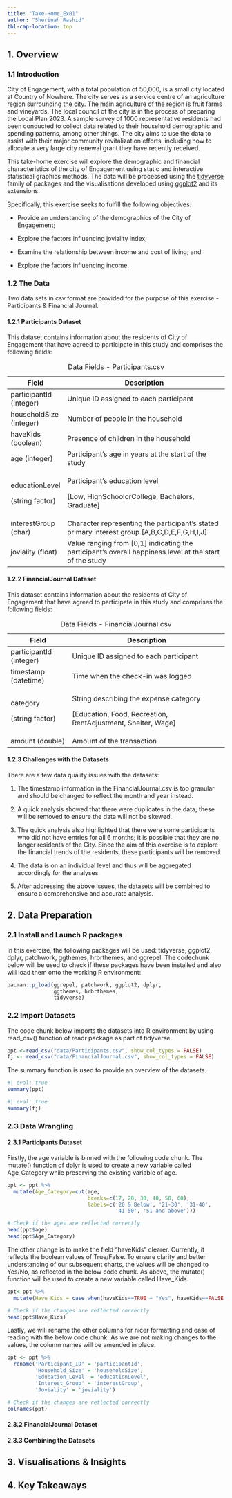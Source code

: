 ```yaml
---
title: "Take-Home_Ex01"
author: "Sherinah Rashid"
tbl-cap-location: top
---
```


## **1. Overview**

### **1.1 Introduction**

City of Engagement, with a total population of 50,000, is a small city located at Country of Nowhere. The city serves as a service centre of an agriculture region surrounding the city. The main agriculture of the region is fruit farms and vineyards. The local council of the city is in the process of preparing the Local Plan 2023. A sample survey of 1000 representative residents had been conducted to collect data related to their household demographic and spending patterns, among other things. The city aims to use the data to assist with their major community revitalization efforts, including how to allocate a very large city renewal grant they have recently received.

This take-home exercise will explore the demographic and financial characteristics of the city of Engagement using static and interactive statistical graphics methods. The data will be processed using the [tidyverse](https://www.tidyverse.org/) family of packages and the visualisations developed using [ggplot2](https://ggplot2.tidyverse.org/index.html) and its extensions.

Specifically, this exercise seeks to fulfill the following objectives:

-   Provide an understanding of the demographics of the City of Engagement;

-   Explore the factors influencing joviality index;

-   Examine the relationship between income and cost of living; and

-   Explore the factors influencing income.

### **1.2 The Data**

Two data sets in csv format are provided for the purpose of this exercise - Participants & Financial Journal.

#### **1.2.1 Participants Dataset**

This dataset contains information about the residents of City of Engagement that have agreed to participate in this study and comprises the following fields:

+-------------------------+-----------------------------------------------------------------------------------------------------------+
| Field                   | Description                                                                                               |
+=========================+===========================================================================================================+
| participantId (integer) | Unique ID assigned to each participant                                                                    |
+-------------------------+-----------------------------------------------------------------------------------------------------------+
| householdSize (integer) | Number of people in the household                                                                         |
+-------------------------+-----------------------------------------------------------------------------------------------------------+
| haveKids (boolean)      | Presence of children in the household                                                                     |
+-------------------------+-----------------------------------------------------------------------------------------------------------+
| age (integer)           | Participant's age in years at the start of the study                                                      |
+-------------------------+-----------------------------------------------------------------------------------------------------------+
| educationLevel          | Participant's education level                                                                             |
|                         |                                                                                                           |
| (string factor)         | \[Low, HighSchoolorCollege, Bachelors, Graduate\]                                                         |
+-------------------------+-----------------------------------------------------------------------------------------------------------+
| interestGroup (char)    | Character representing the participant's stated primary interest group \[A,B,C,D,E,F,G,H,I,J\]            |
+-------------------------+-----------------------------------------------------------------------------------------------------------+
| joviality (float)       | Value ranging from \[0,1\] indicating the participant's overall happiness level at the start of the study |
+-------------------------+-----------------------------------------------------------------------------------------------------------+

: Data Fields - Participants.csv

#### **1.2.2 FinancialJournal Dataset**

This dataset contains information about the residents of City of Engagement that have agreed to participate in this study and comprises the following fields:

+-------------------------+----------------------------------------------------------------+
| Field                   | Description                                                    |
+=========================+================================================================+
| participantId (integer) | Unique ID assigned to each participant                         |
+-------------------------+----------------------------------------------------------------+
| timestamp (datetime)    | Time when the check-in was logged                              |
+-------------------------+----------------------------------------------------------------+
| category                | String describing the expense category                         |
|                         |                                                                |
| (string factor)         | \[Education, Food, Recreation, RentAdjustment, Shelter, Wage\] |
+-------------------------+----------------------------------------------------------------+
| amount (double)         | Amount of the transaction                                      |
+-------------------------+----------------------------------------------------------------+

: Data Fields - FinancialJournal.csv

#### **1.2.3 Challenges with the Datasets**

There are a few data quality issues with the datasets:

1.  The timestamp information in the FinancialJournal.csv is too granular and should be changed to reflect the month and year instead.

2.  A quick analysis showed that there were duplicates in the data; these will be removed to ensure the data will not be skewed.

3.  The quick analysis also highlighted that there were some participants who did not have entries for all 6 months; it is possible that they are no longer residents of the City. Since the aim of this exercise is to explore the financial trends of the residents, these participants will be removed.

4.  The data is on an individual level and thus will be aggregated accordingly for the analyses.

5.  After addressing the above issues, the datasets will be combined to ensure a comprehensive and accurate analysis.

## **2. Data Preparation**

### **2.1 Install and Launch R packages**

In this exercise, the following packages will be used: tidyverse, ggplot2, dplyr, patchwork, ggthemes, hrbrthemes, and ggrepel. The codechunk below will be used to check if these packages have been installed and also will load them onto the working R environment:

```r
pacman::p_load(ggrepel, patchwork, ggplot2, dplyr,
               ggthemes, hrbrthemes,
               tidyverse) 
```

### **2.2 Import Datasets**

The code chunk below imports the datasets into R environment by using read_csv() function of readr package as part of tidyverse.

```r
ppt <-read_csv("data/Participants.csv", show_col_types = FALSE)
fj <- read_csv("data/FinancialJournal.csv", show_col_types = FALSE)
```

The summary function is used to provide an overview of the datasets.

```r
#| eval: true
summary(ppt)
```

```r
#| eval: true
summary(fj)
```

### **2.3 Data Wrangling**

#### **2.3.1 Participants Dataset**

Firstly, the age variable is binned with the following code chunk. The mutate() function of dplyr is used to create a new variable called Age_Category while preserving the existing variable of age.

```r
ppt <- ppt %>%
  mutate(Age_Category=cut(age, 
                          breaks=c(17, 20, 30, 40, 50, 60),
                          labels=c('20 & Below', '21-30', '31-40', 
                                   '41-50', '51 and above')))

# Check if the ages are reflected correctly
head(ppt$age)
head(ppt$Age_Category)

```

The other change is to make the field "haveKids" clearer. Currently, it reflects the boolean values of True/False. To ensure clarity and better understanding of our subsequent charts, the values will be changed to Yes/No, as reflected in the below code chunk. As above, the mutate() function will be used to create a new variable called Have_Kids.

```r
ppt<-ppt %>%
  mutate(Have_Kids = case_when(haveKids==TRUE ~ "Yes", haveKids==FALSE ~ "No"))

# Check if the changes are reflected correctly
head(ppt$Have_Kids)
```

Lastly, we will rename the other columns for nicer formatting and ease of reading with the below code chunk. As we are not making changes to the values, the column names will be amended in place.

```r
ppt <- ppt %>%
  rename('Participant_ID' = 'participantId', 
         'Household_Size' = 'householdSize', 
         'Education_Level' = 'educationLevel', 
         'Interest_Group' = 'interestGroup', 
         'Joviality' = 'joviality')

# Check if the changes are reflected correctly
colnames(ppt)

```

#### **2.3.2 FinancialJournal Dataset**


#### **2.3.3 Combining the Datasets**


## **3. Visualisations & Insights**

## **4. Key Takeaways**
